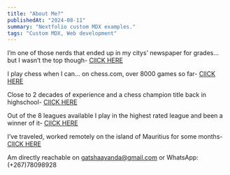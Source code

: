 ```yaml
---
title: "About Me?"
publishedAt: "2024-08-11"
summary: "Nextfolio custom MDX examples."
tags: "Custom MDX, Web development"
---
```

I’m one of those nerds that ended up in my citys’ newspaper for grades… but I wasn’t the top though-  [ClICK HERE](https://drive.google.com/file/d/1ouJDSC3UYRFPn032VC7KiiqnydWZGlHf/view?usp=drive_link  )

I play chess when I can… on chess.com, over 8000 games so far-  [ClICK HERE](https://drive.google.com/file/d/1pQnvzgeToIaVOqDVF81IVNhuLdHDO0R8/view?usp=drive_link   )


Close to 2 decades of experience and a chess champion title back in highschool-  [ClICK HERE](https://drive.google.com/file/d/18FlDIWGZ333QKyDcLA8dJcijnf38uiaY/view?usp=drive_link )

Out of the 8 leagues available I play in the highest rated league and been a winner of it- [ClICK HERE]( https://drive.google.com/file/d/1gwYkXNHiyWL4HO7KofZdMaVQ7Habi9gs/view?usp=drive_link )

I’ve traveled, worked remotely on the island of Mauritius for some months-  [ClICK HERE](https://drive.google.com/file/d/1mzhXFgyEtt4k3zUlhBuk0QQAubIlOoDj/view?usp=drive_link  )

Am directly reachable on gatshaayanda@gmail.com or WhatsApp: (+267)78098928 